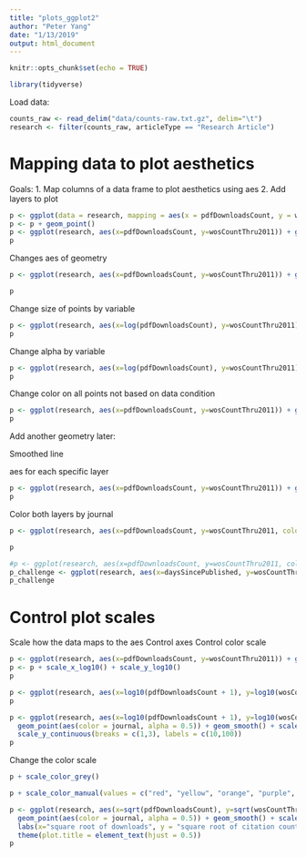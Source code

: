```yaml
---
title: "plots_ggplot2"
author: "Peter Yang"
date: "1/13/2019"
output: html_document
---
```


```r
knitr::opts_chunk$set(echo = TRUE)
```


```r
library(tidyverse)
```

Load data:

```r
counts_raw <- read_delim("data/counts-raw.txt.gz", delim="\t")
research <- filter(counts_raw, articleType == "Research Article")
```

# Mapping data to plot aesthetics

Goals:
1. Map columns of a data frame to plot aesthetics using aes
2. Add layers to plot

```r
p <- ggplot(data = research, mapping = aes(x = pdfDownloadsCount, y = wosCountThru2011))
p <- p + geom_point()
p <- ggplot(research, aes(x=pdfDownloadsCount, y=wosCountThru2011)) + geom_point()
p
```

Changes aes of geometry

```r
p <- ggplot(research, aes(x=pdfDownloadsCount, y=wosCountThru2011)) + geom_point(aes(color = journal))

p
```

Change size of points by variable
```r
p <- ggplot(research, aes(x=log(pdfDownloadsCount), y=wosCountThru2011)) + geom_point(aes(size=authorsCount, color = journal))
p
```

Change alpha by variable

```r
p <- ggplot(research, aes(x=log(pdfDownloadsCount), y=wosCountThru2011)) + geom_point(aes(size=authorsCount, color = journal, alpha = daysSincePublished))
p
```

Change color on all points not based on data condition

```r
p <- ggplot(research, aes(x=pdfDownloadsCount, y=wosCountThru2011)) + geom_point(color="red", aes(size=authorsCount))
p
```

Add another geometry later:

Smoothed line

aes for each specific layer

```r
p <- ggplot(research, aes(x=pdfDownloadsCount, y=wosCountThru2011)) + geom_point(aes(color=journal)) + geom_smooth()
p
```

Color both layers by journal

```r
p <- ggplot(research, aes(x=pdfDownloadsCount, y=wosCountThru2011, color=journal)) + geom_point() + geom_smooth()

p
```

```r
#p <- ggplot(research, aes(x=pdfDownloadsCount, y=wosCountThru2011, color=journal)) + geom_point() + geom_smooth()
p_challenge <- ggplot(research, aes(x=daysSincePublished, y=wosCountThru2011)) + geom_point(alpha = 0.5, aes(color = journal)) + geom_smooth(color = "red")
p_challenge
```

# Control plot scales

Scale how the data maps to the aes
Control axes
Control color scale

```r
p <- ggplot(research, aes(x=pdfDownloadsCount, y=wosCountThru2011)) + geom_point(aes(color = journal)) + geom_smooth()
p <- p + scale_x_log10() + scale_y_log10()
p

```

```r
p <- ggplot(research, aes(x=log10(pdfDownloadsCount + 1), y=log10(wosCountThru2011 + 1))) + geom_point(aes(color = journal)) + geom_smooth()
p
```

```r
p <- ggplot(research, aes(x=log10(pdfDownloadsCount + 1), y=log10(wosCountThru2011 + 1))) + 
  geom_point(aes(color = journal, alpha = 0.5)) + geom_smooth() + scale_x_continuous(breaks = c(1,3), labels = c(10,100)) +
  scale_y_continuous(breaks = c(1,3), labels = c(10,100))
p
```

Change the color scale

```r
p + scale_color_grey()

```

```r
p + scale_color_manual(values = c("red", "yellow", "orange", "purple", "blue", "green", "pink")) 

```


```r
p <- ggplot(research, aes(x=sqrt(pdfDownloadsCount), y=sqrt(wosCountThru2011))) + 
  geom_point(aes(color = journal, alpha = 0.5)) + geom_smooth() + scale_color_brewer(palette = "Accent") +
  labs(x="square root of downloads", y = "square root of citation count thru 2011", title = "test title") + 
  theme(plot.title = element_text(hjust = 0.5))
p

```